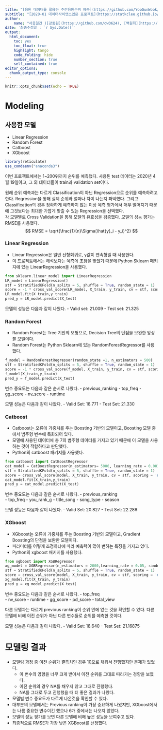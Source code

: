 ```yaml
---
title: "[음원 데이터를 활용한 주간음원순위 예측](https://github.com/YooGunWook/1nurse4stat)"
subtitle: "[2020-01 데이터사이언스입문 프로젝트](https://statkclee.github.io/ds-intro-2020/)"
author: 
    name: "사응일간 ([강동원](https://github.com/dw3624), [백원희](https://github.com/Wonhee-baek), [오태환](https://github.com/dhxoghks95), [유건욱](https://github.com/YooGunWook), [이청파](https://github.com/leechungpa))"
date: '최종수정일 : `r Sys.Date()`'
output:
  html_document: 
    toc: yes
    toc_float: true
    highlight: tango
    code_folding: hide
    number_section: true
    self_contained: true
editor_options: 
  chunk_output_type: console
---
```


```r
knitr::opts_chunk$set(echo = TRUE)
```


# Modeling

## 사용한 모델

- Linear Regression
- Random Forest
- Catboost
- XGboost

```r
library(reticulate)
use_condaenv("anaconda3")
```

이번 프로젝트에서는 1~200위까지 순위를 예측했다. 사용된 test 데이터는 2020년 4월 19일이고, 그 외 데이터들이 train과 validation set이다.

원래 순위 예측과는 다르게 Classification이 아닌 Regression으로 순위를 예측하려고 한다. Regression을 통해 실제 순위와 얼마나 차이 나는지 파악했다. 그리고 Classification의 경우 정확하게 예측하지 않는 이상 예측 평가에서 매우 떨어지기 때문에 그것보다는 최대한 가깝게 맞출 수 있는 Regression을 선택했다.
<br>
각 모델별로 Cross Validation을 통해 모델의 유효성을 검증했다. 모델의 성능 평가는 RMSE를 사용했다.
$$
RMSE = \sqrt{\frac{1}{n}\Sigma(\hat{y}_i - y_i)^2}
$$

### Linear Regression 

- Linear Regression은 일반 선형회귀로, y값이 연속형일 때 사용한다. 
- 이 프로젝트에서는 해석보다는 예측에 초점을 맞췄기 때문에 Python Sklearn 패키지에 있는 LinearRegression을 사용했다. 

```python
from sklearn.linear_model import LinearRegression
LR_model = LinearRegression()
stf = StratifiedKFold(n_splits = 5, shuffle = True, random_state = 1)
score = -1 * cross_val_score(LR_model, X_train, y_train, cv = stf, scoring = 'neg_mean_squared_error')
LR_model.fit(X_train,y_train)
pred_y = LR_model.predict(X_test)
```

모델의 성능은 다음과 같이 나왔다. 
- Valid set: 21.009
- Test set: 21.325

### Random Forest

- Random Forest는 Tree 기반의 모형으로, Decision Tree의 단점을 보완한 앙상블 모델이다. 
- Random Forest는 Python Sklearn에 있는 RandomForestRegressor를 사용했다. 

```python
f_model = RandomForestRegressor(random_state =1, n_estimators = 500)
stf = StratifiedKFold(n_splits = 5, shuffle = True, random_state = 1)
score = -1 * cross_val_score(f_model, X_train, y_train, cv = stf, scoring = 'neg_mean_squared_error')
f_model(X_train,y_train)
pred_y = f_model.predict(X_test)
```
변수 중요도는 다음과 같은 순서로 나왔다. 
- previous_ranking
- top_freq
- gg_score
- nv_score
- runtime

모델 성능은 다음과 같이 나왔다. 
- Valid Set: 18.771
- Test Set: 21.330


### Catboost

- Catboost는 오류에 가중치를 주는 Boosting 기반의 모델이고, Boosting 모델 중에서 범주형 변수에 특화되어 있다. 
- 모델에 사용된 데이터에 총 7의 범주형 데이터를 가지고 있기 때문에 이 모델을 사용하는 것이 적합하다고 판단했다.
- Python의 catboost 패키지를 사용했다. 

```python
from catboost import CatBoostRegressor
cat_model = CatBoostRegressor(n_estimators= 5000, learning_rate = 0.001, border_count = 7, depth = 10, random_state= 1,cat_features = cat)
stf = StratifiedKFold(n_splits = 5, shuffle = True, random_state = 1)
score = cross_val_score(model, X_train, y_train, cv = stf, scoring = 'neg_mean_squared_error')
cat_model.fit(X_train,y_train)
pred_y = cat_model.predict(X_test)
```
변수 중요도는 다음과 같은 순서로 나왔다. 
- previous_ranking	
- top_freq
- you_rank_g
- title_song
- song_type
- season

모델 성능은 다음과 같이 나왔다. 
- Valid Set: 20.827
- Test Set: 22.286


### XGboost

- XGboost는 오류에 가중치를 주는 Boosting 기반의 모델이고, Gradient Boosting의 단점을 보완한 모델이다. 
- 파라미터를 어떻게 조정하냐에 따라 예측력이 많이 변하는 특징을 가지고 있다. 
- Python의 xgboost 패키지를 사용했다. 

```python
from xgboost import XGBRegressor
xg_model = XGBRegressor(n_estimators = 2000,learning_rate = 0.05, random_state = 1)
stf = StratifiedKFold(n_splits = 5, shuffle = True, random_state = 1)
score = cross_val_score(model, X_train, y_train, cv = stf, scoring = 'neg_mean_squared_error')
xg_model.fit(X_train, y_train)
pred_y = xg_model.predict(X_test)
```
변수 중요도는 다음과 같은 순서로 나왔다. 
- top_freq	
- nv_score
- runtime
- gg_score
- pd_score
- total_view

다른 모델과는 다르게 previous ranking이 순위 안에 없는 것을 확인할 수 있다. 다른 모델에 비해 이전 순위가 아닌 다른 변수들로 순위를 예측한 것이다. 

모델 성능은 다음과 같이 나왔다. 
- Valid Set: 18.640
- Test Set: 21.16875


# 모델링 결과 

- 모델링 과정 중 이전 순위가 결측치인 경우 10으로 채워서 진행했지만 문제가 있었다. 
  - 이 변수의 영향을 너무 크게 받아서 이전 순위를 그대로 따라가는 경향을 보였다.
  - 이전 순위의 경우 NA를 채우지 않고 그대로 진행했다.
  - NA를 그대로 두고 진행했을 때 더 좋은 결과가 나왔다.

- 모델별 변수 중요도가 다르게 나온것을 확인할 수 있다.
- 대부분의 모델에서는 Previous ranking이 가장 중요하게 나왔지만, XGboost에서는 나름 중요한 변수이긴 했으나 6개 중에서는 나오지 않았다. 
- 모델의 성능 평가를 보면 다른 모델에 비해 높은 성능을 보여주고 있다. 
- 최종적으로 RMSE가 가장 낮은 XGBoost를 선정했다. 
  
  
  





